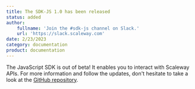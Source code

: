 ```yaml
---
title: The SDK-JS 1.0 has been released
status: added
author:
    fullname: 'Join the #sdk-js channel on Slack.'
    url: 'https://slack.scaleway.com'
date: 2/23/2023
category: documentation
product: documentation
---
```


The JavaScript SDK is out of beta! It enables you to interact with Scaleway APIs. For more information and follow the updates, don't hesitate to take a look at the [GitHub repository](https://github.com/scaleway/scaleway-sdk-js).


